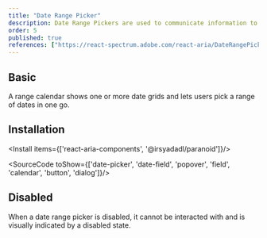 ```yaml
---
title: "Date Range Picker"
description: Date Range Pickers are used to communicate information to the user.
order: 5
published: true
references: ["https://react-spectrum.adobe.com/react-aria/DateRangePicker.html#props", "https://paranoid.irsyad.co"]
---
```


## Basic

A range calendar shows one or more date grids and lets users pick a range of dates in one go.
<How minW72 toUse="date-and-time/date-range-picker-demo" />

## Installation

<Install items={['react-aria-components', '@irsyadadl/paranoid']}/>

<SourceCode toShow={['date-picker', 'date-field', 'popover', 'field', 'calendar', 'button', 'dialog']}/>

## Disabled
When a date range picker is disabled, it cannot be interacted with and is visually indicated by a disabled state.
<How minW72 toUse="date-and-time/date-range-picker-disabled-demo" />

